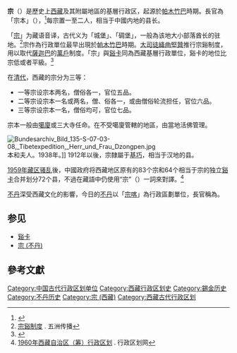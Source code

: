 '''宗'''（{{bo|z=རྫོང|w=rdzong}}）是歷史上[[西藏|西藏]]及其附屬地區的基層行政区，起源於[[帕木竹巴|帕木竹巴]]時期。長官為「宗本」（{{bo|z=རྗོང་དཔོན་|w=rdzong dpon}}），<ref name="glossary">{{Cite web |url=https://www.loc.gov/collections/tibetan-oral-history-project/articles-and-essays/glossary/ |title=Glossary: dzong |accessdate=2019-05-05 |archive-date=2019-05-05 |archive-url=https://web.archive.org/web/20190505102143/https://www.loc.gov/collections/tibetan-oral-history-project/articles-and-essays/glossary/ |dead-url=no }}</ref>每宗置一至二人，相当于中國内地的县长。

「[[宗_(建築)|宗]]」为藏语音译，古代义为「城堡」、「碉堡」，一般為该地大小部落酋长的驻地。<ref name="五洲">[http://www.tibetol.cn/html/2013/qingchao_0311/193.html 宗谿制度] {{Wayback|url=http://www.tibetol.cn/html/2013/qingchao_0311/193.html |date=20171008130319 }}. 五洲传播</ref>宗作為行政單位最早出現於[[帕木竹巴|帕木竹巴]]時期。[[絳曲堅贊|大司徒絳曲堅贊]]推行宗谿制度，用以取代[[薩迦巴|薩迦巴]]的[[萬戶|萬戶]]制度。「宗」與[[谿卡|谿卡]]同為西藏基層行政單位，谿卡的地位比宗低或者平級。<ref name="邢建华2017">{{cite book|author=邢建华|title=古代户籍 历代区划与户籍制度|url=https://books.google.com/books?id=IZb-DQAAQBAJ&pg=PT117|date=2017-01-27|publisher=崧博出版事業|page=117}}</ref>

在[[清代|清代]]，西藏的宗分为三等：
*一等宗设宗本两名，僧俗各一，官位五品。
*二等宗设宗本一名或两名，僧、俗各一，或由僧俗轮流担任，官位六品。
*三等宗设宗本一名，僧俗均可，官位七品。
宗本一般由[[噶廈|噶廈]]或三大寺任命。在不受噶廈管轄的地區，由當地活佛管理。

[[File:Bundesarchiv_Bild_135-S-07-03-08,_Tibetexpedition,_Herr_und_Frau_Dzongpen.jpg|thumb]]本和夫人。1938年。]]
1912年以後，宗隸屬于[[基巧|基巧]]，相当于汉地的县。

[[1959年藏区骚乱|1959年藏区骚乱]]後，中國政府将西藏地区原有的83个宗和64个相当于宗的独立[[谿卡|谿卡]]合并划分72个县，不過在藏語中仍使用“宗”（{{bo-textonly|རྫོང}}）一詞來對譯。<ref>[http://www.xzqh.org/html/show/xz/20319.html 1960年西藏自治区（筹）行政区划] {{Wayback|url=http://www.xzqh.org/html/show/xz/20319.html |date=20171008180233 }}. 行政区划网</ref>

[[不丹|不丹]]深受西藏文化的影響，今日的[[不丹|不丹]]以「[[宗_(不丹)|宗喀]]」為行政區劃單位，長官稱為{{le|宗本|Dzongpen}}。

== 参见 ==
*[[谿卡|谿卡]]
*[[宗_(不丹)|宗 (不丹)]]

==參考文獻==
{{Reflist}}

{{Government-official-hist-stub}}

[[Category:中国古代行政区划单位|Category:中国古代行政区划单位]]
[[Category:西藏行政区划史|Category:西藏行政区划史]]
[[Category:錫金历史|Category:錫金历史]]
[[Category:不丹历史|Category:不丹历史]]
[[Category:宗_(西藏)|Category:宗 (西藏)]]
[[Category:西藏古代行政区划|Category:西藏古代行政区划]]